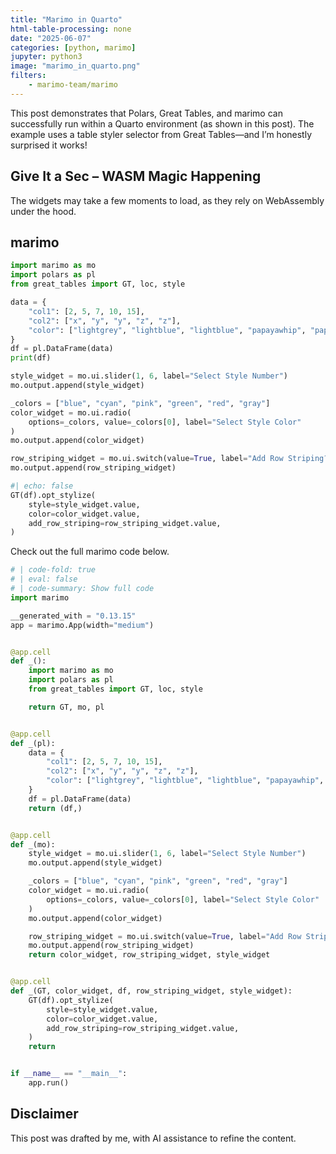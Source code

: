 ```yaml
---
title: "Marimo in Quarto"
html-table-processing: none
date: "2025-06-07"
categories: [python, marimo]
jupyter: python3
image: "marimo_in_quarto.png"
filters:
    - marimo-team/marimo
---
```


This post demonstrates that Polars, Great Tables, and marimo can successfully run within a Quarto environment (as shown in this post). The example uses a table styler selector from Great Tables—and I’m honestly surprised it works!

::: {.callout-note}
# Give It a Sec – WASM Magic Happening
The widgets may take a few moments to load, as they rely on WebAssembly under the hood.
::: 

## marimo
```python {.marimo}
import marimo as mo
import polars as pl
from great_tables import GT, loc, style
```

```python {.marimo}
data = {
    "col1": [2, 5, 7, 10, 15],
    "col2": ["x", "y", "y", "z", "z"],
    "color": ["lightgrey", "lightblue", "lightblue", "papayawhip", "papayawhip"],
}
df = pl.DataFrame(data)
print(df)
```

```python {.marimo}
style_widget = mo.ui.slider(1, 6, label="Select Style Number")
mo.output.append(style_widget)

_colors = ["blue", "cyan", "pink", "green", "red", "gray"]
color_widget = mo.ui.radio(
    options=_colors, value=_colors[0], label="Select Style Color"
)
mo.output.append(color_widget)

row_striping_widget = mo.ui.switch(value=True, label="Add Row Striping?")
mo.output.append(row_striping_widget)
```

```python {.marimo}
#| echo: false
GT(df).opt_stylize(
    style=style_widget.value,
    color=color_widget.value,
    add_row_striping=row_striping_widget.value,
)
```

Check out the full marimo code below.
```python
# | code-fold: true
# | eval: false
# | code-summary: Show full code
import marimo

__generated_with = "0.13.15"
app = marimo.App(width="medium")


@app.cell
def _():
    import marimo as mo
    import polars as pl
    from great_tables import GT, loc, style

    return GT, mo, pl


@app.cell
def _(pl):
    data = {
        "col1": [2, 5, 7, 10, 15],
        "col2": ["x", "y", "y", "z", "z"],
        "color": ["lightgrey", "lightblue", "lightblue", "papayawhip", "papayawhip"],
    }
    df = pl.DataFrame(data)
    return (df,)


@app.cell
def _(mo):
    style_widget = mo.ui.slider(1, 6, label="Select Style Number")
    mo.output.append(style_widget)

    _colors = ["blue", "cyan", "pink", "green", "red", "gray"]
    color_widget = mo.ui.radio(
        options=_colors, value=_colors[0], label="Select Style Color"
    )
    mo.output.append(color_widget)

    row_striping_widget = mo.ui.switch(value=True, label="Add Row Striping?")
    mo.output.append(row_striping_widget)
    return color_widget, row_striping_widget, style_widget


@app.cell
def _(GT, color_widget, df, row_striping_widget, style_widget):
    GT(df).opt_stylize(
        style=style_widget.value,
        color=color_widget.value,
        add_row_striping=row_striping_widget.value,
    )
    return


if __name__ == "__main__":
    app.run()
```

::: {.callout-warning}
# Disclaimer
This post was drafted by me, with AI assistance to refine the content.
::: 